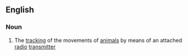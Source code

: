 ==English==

===Noun===
{{en-noun|-}}

# The [[tracking]] of the movements of [[animal]]s by means of an attached [[radio]] [[transmitter]]